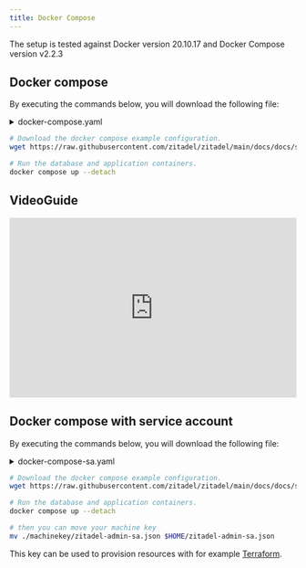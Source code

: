 ```yaml
---
title: Docker Compose
---
```



The setup is tested against Docker version 20.10.17 and Docker Compose version v2.2.3

## Docker compose

By executing the commands below, you will download the following file:

<details><summary>docker-compose.yaml</summary>
    <CodeBlock language="yaml">{DockerComposeSource}</CodeBlock>
</details>

```bash
# Download the docker compose example configuration.
wget https://raw.githubusercontent.com/zitadel/zitadel/main/docs/docs/self-hosting/deploy/docker-compose.yaml

# Run the database and application containers.
docker compose up --detach
```

<DefaultUser components={props.components} />

## VideoGuide
<iframe width="100%" height="315" src="https://www.youtube.com/embed/-02FaoN9Fko" title="YouTube video player" frameborder="0" allow="accelerometer; autoplay; clipboard-write; encrypted-media; gyroscope; picture-in-picture" allowfullscreen></iframe>

## Docker compose with service account

By executing the commands below, you will download the following file:

<details><summary>docker-compose-sa.yaml</summary>
    <CodeBlock language="yaml">{DockerComposeSaSource}</CodeBlock>
</details>

```bash
# Download the docker compose example configuration.
wget https://raw.githubusercontent.com/zitadel/zitadel/main/docs/docs/self-hosting/deploy/docker-compose-sa.yaml -O docker-compose.yaml

# Run the database and application containers.
docker compose up --detach

# then you can move your machine key
mv ./machinekey/zitadel-admin-sa.json $HOME/zitadel-admin-sa.json
```

This key can be used to provision resources with for example [Terraform](../manage/terraform/basics.md).

<Next components={props.components} />
<Disclaimer components={props.components} />
